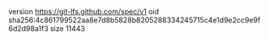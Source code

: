 version https://git-lfs.github.com/spec/v1
oid sha256:4c861799522aa8e7d8b5828b8205288334245715c4e1d9e2cc9e9f6d2d98a1f3
size 11443
